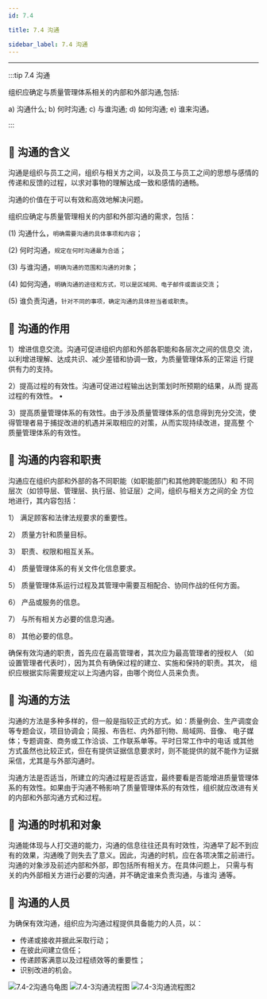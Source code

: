 ```yaml
---
id: 7.4

title: 7.4 沟通

sidebar_label: 7.4 沟通
---
```




---

:::tip <F size="larger">7.4 沟通</F>

 
组织应确定与质量管理体系相关的内部和外部沟通,包括:

a) 沟通<H color="#d72828">什么</H>;
b) <H color="#d72828">何时</H>沟通;
c) <H color="#d72828">与谁</H>沟通;
d) <H color="#d72828">如何</H>沟通;
e) <H color="#d72828">谁来</H>沟通。

:::

## 🚀 沟通的含义

沟通是组织与员工之间，组织与相关方之间，以及员工与员工之间的思想与感情的传递和反馈的过程，以求对事物的理解达成一致和感情的通畅。

沟通的价值在于可以有效和高效地解决问题。

组织应确定与质量管理相关的内部和外部沟通的需求，包括：

(1) 沟通什么，`明确需要沟通的具体事项和内容`；

(2) 何时沟通，`规定在何时沟通最为合适`；

(3) 与谁沟通，`明确沟通的范围和沟通的对象`；

(4) 如何沟通，`明确沟通的途径和方式，可以是区域网、电子邮件或面谈交流`；

(5) 谁负责沟通，`针对不同的事项，确定沟通的具体担当者或职责`。

## 🚀 沟通的作用

1）<H color="#fda312">增进信息交流</H>。沟通可促进组织内部和外部各职能和各层次之间的信息交 流，以利增进理解、达成共识、减少差错和协调一致，为质量管理体系的正常运 行提供有力的支持。

2）<H color="#114c5f">提高过程的有效性</H>。沟通可促进过程输出达到策划时所预期的结果，从而 提高过程的有效性。 •

3）<H color="#0e113e">提高质量管理体系的有效性</H>。由于涉及质量管理体系的信息得到充分交流，使得管理者易于捕捉改进的机遇并采取相应的对策，从而实现持续改进，提高整 个质量管理体系的有效性。

## 🚀 沟通的内容和职责

沟通应在组织内部和外部的各不同职能（如职能部门和其他跨职能团队）和 不同层次（如领导层、管理层、执行层、验证层）之间，组织与相关方之间的全 方位地进行，其内容包括：

1） 满足顾客和法律法规要求的重要性。

2） 质量方针和质量目标。

3） 职责、权限和相互关系。

4） 质量管理体系的有关文件化信息要求。

5） 质量管理体系运行过程及其管理中需要互相配合、协同作战的任何方面。

6） 产品或服务的信息。

7） 与所有相关方必要的信息沟通。

8） 其他必要的信息。

确保有效沟通的职责，首先应在最高管理者，其次应为最高管理者的授权人 （如设置管理者代表时），因为其负有确保过程的建立、实施和保持的职责。其次， 组织应根据实际需要规定以上沟通内容，由哪个岗位人员来负责。

## 🚀 沟通的方法

沟通的方法是多种多样的，但一般是指较正式的方式。如：质量例会、生产调度会等专题会议，项目协调会；简报、布告栏、内外部刊物、局域网、音像、 电子媒体；专题调查、商务或工作洽谈、工作联系单等。平时日常工作中的电话 或其他方式虽然也比较正式，但在有提供证据信息要求时，则不能提供的就不能作为证据采信，尤其是与外部沟通时。

沟通方法是否适当，所建立的沟通过程是否适宜，最终要看是否能增进质量管理体系的有效性。如果由于沟通不畅影响了质量管理体系的有效性，组织就应改进有关的内部和外部沟通方式和过程。

## 🚀 沟通的时机和对象

沟通能体现与人打交道的能力，沟通的信息往往还具有时效性，沟通早了起不到应有的效果，沟通晚了则失去了意义。因此，沟通的时机，应在各项决策之前进行。沟通的对象涉及前述内部和外部，即包括所有相关方。在具体问题上， 只需与有关的内外部相关方进行必要的沟通，并不确定谁来负责沟通，与谁沟 通等。

## 🚀 沟通的人员

为确保有效沟通，组织应为沟通过程提供具备能力的人员，以：

- 传递或接收并据此采取行动；
- 在彼此间建立信任；
- 传递顾客满意以及过程绩效等的重要性；
- 识别改进的机会。

![7.4-2沟通乌龟图](/images/7.4-2沟通乌龟图.png)
![7.4-3沟通流程图](/images/7.4-3沟通流程图.png)
![7.4-3沟通流程图2](/images/7.4-3沟通流程图2.png)
